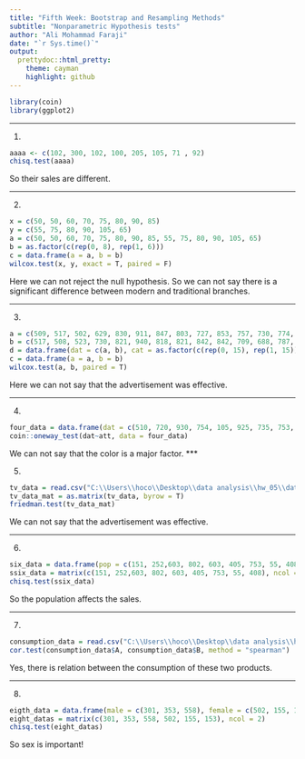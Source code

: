 ```yaml
---
title: "Fifth Week: Bootstrap and Resampling Methods"
subtitle: "Nonparametric Hypothesis tests"
author: "Ali Mohammad Faraji"
date: "`r Sys.time()`"
output:
  prettydoc::html_pretty:
    theme: cayman
    highlight: github
---
```


```r
library(coin)
library(ggplot2)
```


***

<p dir="RTL">
1.

```r
aaaa <- c(102, 300, 102, 100, 205, 105, 71 , 92)
chisq.test(aaaa)
```
So their sales are different.

</p>

***

<p dir="RTL">
2. 
```r
x = c(50, 50, 60, 70, 75, 80, 90, 85)
y = c(55, 75, 80, 90, 105, 65)
a = c(50, 50, 60, 70, 75, 80, 90, 85, 55, 75, 80, 90, 105, 65)
b = as.factor(c(rep(0, 8), rep(1, 6)))
c = data.frame(a = a, b = b)
wilcox.test(x, y, exact = T, paired = F)
```
Here we can not reject the null hypothesis. So we can not say there is a significant difference between modern and traditional branches.
</p>


***

<p dir="RTL">
3. 
```r
a = c(509, 517, 502, 629, 830, 911, 847, 803, 727, 853, 757, 730, 774, 718, 904)
b = c(517, 508, 523, 730, 821, 940, 818, 821, 842, 842, 709, 688, 787, 780, 901)
d = data.frame(dat = c(a, b), cat = as.factor(c(rep(0, 15), rep(1, 15))))
c = data.frame(a = a, b = b)
wilcox.test(a, b, paired = T)
```
Here we can not say that the advertisement was effective.
</p>

***

<p dir="RTL">
4.
```r
four_data = data.frame(dat = c(510, 720, 930, 754, 105, 925, 735, 753, 685, 730, 745, 875, 610), att = c('s' ,'s' ,'s' ,'s' ,'s' ,'m' ,'m' ,'m' ,'m' ,'l' ,'l' ,'l' ,'l'))
coin::oneway_test(dat~att, data = four_data)
```
We can not say that the color is a major factor.
***

<p dir="RTL">
5.
```r
tv_data = read.csv("C:\\Users\\hoco\\Desktop\\data analysis\\hw_05\\data\\tv.csv")
tv_data_mat = as.matrix(tv_data, byrow = T)
friedman.test(tv_data_mat)
```
We can not say that the advertisement was effective.
</p>


***

<p dir="RTL"> 
6.
```r
six_data = data.frame(pop = c(151, 252,603, 802, 603, 405, 753, 55, 408), att = c('s', 's', 's', 'm', 'm', 'm', 'l','l', 'l'))
ssix_data = matrix(c(151, 252,603, 802, 603, 405, 753, 55, 408), ncol = 3)
chisq.test(ssix_data)
```
So the population affects the sales.
</p>

***

<p dir="RTL"> 
7.
```r
consumption_data = read.csv("C:\\Users\\hoco\\Desktop\\data analysis\\hw_05\\data\\consumption.csv")
cor.test(consumption_data$A, consumption_data$B, method = "spearman")
```
Yes, there is relation between the consumption of these two products.
</p>

***

<p dir="RTL"> 
8.
```r
eigth_data = data.frame(male = c(301, 353, 558), female = c(502, 155, 153))
eight_datas = matrix(c(301, 353, 558, 502, 155, 153), ncol = 2)
chisq.test(eight_datas)
```
So sex is important!
</p>



